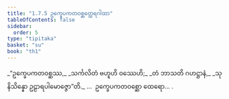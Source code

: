```yaml
---
title: "1.7.5 ဥက္ခေပကတဝစ္ဆတ္ထေရဂါထာ"
tableOfContents: false
sidebar:
  order: 5
type: "tipitaka"
basket: "su"
book: "th1"
---
```



<DynamicBreadcrumb />

<Division number="65" book="th1" e="ch" v="19" p="234">

<Paragraph number="147" type="verses" book="th1">
_“ဥက္ခေပကတဝစ္ဆဿ,_  
_သင်္ကလိတံ ဗဟူဟိ ဝဿေဟိ;_  
_တံ ဘာသတိ ဂဟဋ္ဌာနံ,_  
_သုနိသိန္နော ဥဠာရပါမောဇ္ဇော”တိ._  


</Paragraph>
</Division>

<Paragraph number="148" type="center" book="th1">
…  ဥက္ခေပကတဝစ္ဆော ထေရော… .
</Paragraph>